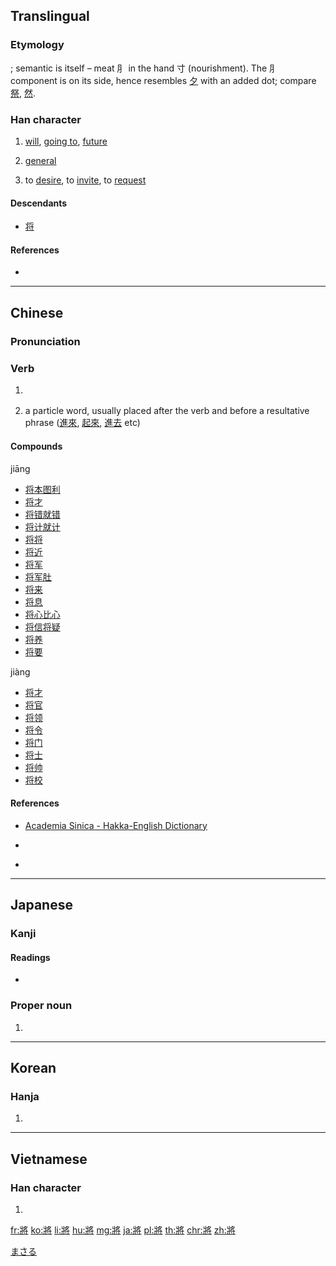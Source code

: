 {{also|将}}
==Translingual==

===Etymology===
{{Han compound|爿|肉|alt2=⺼|t2=meat|寸|t3=hand|ls=psc}}; semantic is itself {{Han compound|肉|alt1=⺼|t1=meat|寸|t2=hand|ls=ic}} – meat ⺼ in the hand 寸 (nourishment). The ⺼ component is on its side, hence resembles [[夕]] with an added dot; compare [[祭]], [[然]].

===Han character===
{{Han char|rn=41|rad=寸|as=08|sn=11|four=27242|canj=VMBDI}}

# [[will]], [[going to]], [[future]]
# {{label|mul|military}} [[general]]
# to [[desire]], to [[invite]], to [[request]]

====Descendants====
* [[将]]

====References====
* {{Han ref|kx=0294.160|dkj=07438|dj=0583.040|hdz=42375.100|uh=5C07|ud=23559|bh=B14E|bd=45390}}

----

==Chinese==
{{zh-forms|s=将}}

===Pronunciation===
{{zh-pron
|m=jiāng,jiàng
|c=zoeng1,zoeng3
|h=pfs=tsìong;hpy=jiong1, jiong4
|mn=chiong/chiòng
|md=ciŏng
|w=
|mc=y
|oc=y
|ma=|ma2=
|cat=v
}}

===Verb===
{{zh-verb}}

# {{rfdef|lang=zh}} {{attention|zh|Needs modern Chinese definitions}}
# {{lb|zh|archaic}} a particle word, usually placed after the verb and before a resultative phrase ([[進來]], [[起來]], [[進去]] etc)
#: {{zh-usex|ref=''c.'' '''1330 - 1400:''' [[w:Luo Guanzhong|Luo Guanzhong]], ''[[w:Romance of the Three Kingdoms|Romance of the Three Kingdoms]], Chapter 1'' ([[:zh:s:三國演義/第001回|三國演義/第001回]])|方 陞 座，殿 角 狂風 驟 起，只 見 一 條 大 青 蛇，從 梁 上 飛 '''將''' 下來，蟠 於 椅 上。|''He was just climbing onto his throne when a gust of wind suddenly arose out of the corner of the hall, and they spotted a big green snake fly down from the rafters, and coil up on the seat.''|CL}}

<!--
====Synonyms====
* {{sense|the missing common sense}} {{qualifier|Cantonese}} {{zh-l|把}}
-->

====Compounds====
jiāng
* [[将本图利]]
* [[将才]]
* [[将错就错]]
* [[将计就计]]
* [[将将]]
* [[将近]]
* [[将军]]
* [[将军肚]]
* [[将来]]
* [[将息]]
* [[将心比心]]
* [[将信将疑]]
* [[将养]]
* [[将要]]
jiàng
* [[将才]]
* [[将官]]
* [[将领]]
* [[将令]]
* [[将门]]
* [[将士]]
* [[将帅]]
* [[将校]]

====References====
* {{qualifier|Hakka}} [http://minhakka.ling.sinica.edu.tw/bkg/hakyin/search.php?DETAIL=1&LIMIT=id=50248&dbname=su_tian_1&graph=2 Academia Sinica - Hakka-English Dictionary]
* {{qualifier|Hakka}} {{R:hak:Lau 1997}}
* {{qualifier|Min Nan}} {{thcwd|7163}}

----

==Japanese==

===Kanji===
{{ja-kanji|grade=|rs=寸08|style=ky|shin=将}}

====Readings====
* {{ja-readings|on=[[しょう]] (shō), [[そう]] (sō)|kun=[[ひきいる]] (hikiiru), [[もって]] (motte), [[はた]] (hata)}}

===Proper noun===
{{ja-pos|proper|まさる}}

# {{given name|male|lang=ja}}

[[Category:Japanese male given names|まさる]]

----

==Korean==

===Hanja===
{{ko-hanja|hangeul=장|rv=jang|mr=chang|y=cang}}

# {{defn|lang=ko|sort=寸08}}

----

==Vietnamese==

===Han character===
{{vi-hantu|[[tướng]], [[tương]]|rs=寸08}}

# {{defn|lang=vi|sort=寸08}}

[[fr:將]]
[[ko:將]]
[[li:將]]
[[hu:將]]
[[mg:將]]
[[ja:將]]
[[pl:將]]
[[th:將]]
[[chr:將]]
[[zh:將]]